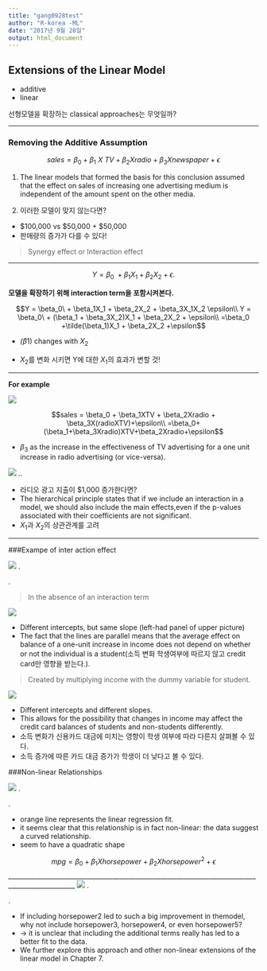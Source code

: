 ```yaml
---
title: "gang0928test"
author: "R-korea -ML"
date: "2017년 9월 28일"
output: html_document
---
```


## Extensions of the Linear Model

* additive
* linear

 선형모델을 확장하는 classical approaches는 무엇일까?


-----

### Removing the Additive Assumption

$$sales = \beta_0 + \beta_1 \ X \ TV + \beta_2 X radio + \beta_3 X newspaper + \epsilon $$

1. The linear models that formed the basis for this conclusion assumed that the effect on sales of increasing
one advertising medium is independent of the amount spent on the other
media.

2. 이러한 모델이 맞지 않는다면?
 +  $100,000 vs $50,000 + $50,000 
 +  판매량의 증가가 다를 수 있다!

> Synergy effect or Interaction effect

-----

$$Y = \beta_0\ + \beta_1X_1 + \beta_2X_2 + \epsilon.$$


**모델을 확장하기 위해 interaction term을 포함시켜본다.**

$$Y = \beta_0\ + \beta_1X_1 + \beta_2X_2 + \beta_3X_1X_2 \epsilon\\
Y = \beta_0\ + (\beta_1 + \beta_3X_2)X_1 + \beta_2X_2 + \epsilon\\
=\beta_0 +\tilde(\beta_1)X_1 + \beta_2X_2 +\epsilon$$


* $\widetilde(\beta1)$ changes with $X_2$


* $X_2$를 변화 시키면 Y에 대한 $X_1$의 효과가 변할 것!
  
  
---

**For example**


![](\Users\loveactualry\Pictures\various\20170928_1.PNG)

$$sales = \beta_0 + \beta_1XTV + \beta_2Xradio + \beta_3X(radioXTV)+\epsilon\\
=\beta_0+(\beta_1+\beta_3Xradio)XTV+\beta_2Xradio+\epsilon$$

* $\beta_3$ as the increase in the effectiveness of TV advertising for a one unit increase in radio advertising (or vice-versa).
    
          
                 
                 
![](\Users\loveactualry\Pictures\various\20170928_2.PNG)
..

* 라디오 광고 지출이 $1,000 증가한다면?
* The hierarchical principle states that if we include an interaction in a model, we should also include the main effects,even if the p-values associated with their coefficients are not significant.
* $X_1$과 $X_2$의 상관관계를 고려

---
###Exampe of inter action effect

![](\Users\loveactualry\Pictures\various\20170928_3.PNG)
.

.


> In the absence of an interaction term

![](\Users\loveactualry\Pictures\various\20170928_4.PNG)

* Different intercepts, but same slope (left-had panel of upper picture)
* The fact that the lines are parallel means that the average effect on balance of a one-unit increase in income does not depend on whether or not the individual is a student(소득 변화 학생여부에 따르지 않고 credit card만 영향을 받는다.).

> Created by multiplying income with the dummy variable for student.

![](\Users\loveactualry\Pictures\various\20170928_5.PNG)

* Different intercepts and different slopes.
* This allows for the possibility that changes in income may affect the credit card balances of students and non-students differently.
* 소득 변화가 신용카드 대금에 미치는 영향이 학생 여부에 따라 다른지 살펴볼 수 있다.
* 소득 증가에 따른 카드 대금 증가가 학생이 더 낮다고 볼 수 있다.



###Non-linear Relationships

![](\Users\loveactualry\Pictures\various\20170928_6.PNG)
.

.

* orange line represents the linear regression fit.
* it seems clear that this relationship is in fact non-linear: the data suggest a curved relationship.
* seem to have a quadratic shape

$$ mpg = \beta_0 + \beta_1Xhorsepower + \beta_2Xhorsepower^2 + \epsilon$$
___________________________________________________________________________________________________
![](\Users\loveactualry\Pictures\various\20170928_7.PNG)
.

.


* If including horsepower2 led to such a big improvement in themodel, why not include horsepower3, horsepower4, or even horsepower5?
* -> it is unclear that including the additional terms really has led to a better fit to the data.
* We further explore this approach and other non-linear extensions of the linear model in Chapter 7.
